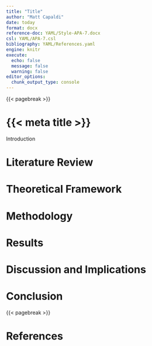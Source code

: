 ```yaml
---
title: "Title"
author: "Matt Capaldi"
date: today
format: docx
reference-doc: YAML/Style-APA-7.docx 
csl: YAML/APA-7.csl
bibliography: YAML/References.yaml
engine: knitr
execute: 
  echo: false
  message: false
  warning: false
editor_options: 
  chunk_output_type: console
---
```


{{< pagebreak >}}

# {{< meta title >}}

Introduction

# Literature Review

# Theoretical Framework

# Methodology

# Results

# Discussion and Implications

# Conclusion

{{< pagebreak >}}

# References
